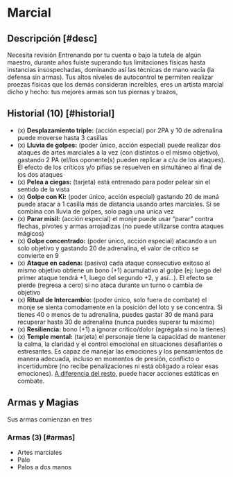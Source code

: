 
# Marcial

<Bleed>
  <Screenshot src={martialImage} alt="placeholder" full />
</Bleed>

## Descripción [#desc]

<Callout type="warning" emoji="🔎">
  Necesita revisión
</Callout>
Entrenando por tu cuenta o bajo la tutela de algún maestro, durante años fuiste superando
tus limitaciones físicas hasta instancias insospechadas, dominando así las técnicas
de mano vacía (la defensa sin armas). Tus altos niveles de autocontrol te permiten
realizar proezas físicas que los demás consideran increíbles, eres un artista marcial
dicho y hecho: tus mejores armas son tus piernas y brazos,

## Historial (10) [#historial]

- (x) **Desplazamiento triple:** (acción especial) por 2PA y 10 de adrenalina puede moverse hasta 3 casillas
- (x) **Lluvia de golpes:** (poder único, acción especial) puede realizar dos ataques de artes marciales a la vez (con distintos o el mismo objetivo), gastando 2 PA (el/los oponente(s) pueden replicar a c/u de los ataques). El efecto de los críticos y/o pifias se resuelven en simultáneo al final de los dos ataques
- (x) **Pelea a ciegas:** (tarjeta) está entrenado para poder pelear sin el sentido de la vista
- (x) **Golpe con Ki:** (poder único, acción especial) gastando 20 de maná puede atacar a 1 casilla más de distancia usando artes marciales. Si se combina con lluvia de golpes, solo paga una unica vez
- (x) **Parar misil:** (acción especial) el monje puede usar “parar” contra flechas, pivotes y armas arrojadizas (no puede utilizarse contra ataques mágicos)
- (x) **Golpe concentrado:** (poder único, acción especial) atacando a un solo objetivo y gastando 20 de adrenalina, el valor de crítico se convierte en 9
- (x) **Ataque en cadena:** (pasivo) cada ataque consecutivo exitoso al mismo objetivo obtiene un bono (+1) acumulativo al golpe (ej: luego del primer ataque tendrá +1, luego del segundo +2, y así…). El efecto se pierde (regresa a cero) si no ataca durante un turno o cambia de objetivo
- (x) **Ritual de Intercambio:** (poder único, solo fuera de combate) el monje se sienta comodamente en la posición del loto y se concentra. Si tienes 40 o menos de tu adrenalina, puedes gastar 30 de maná para recuperar hasta 30 de adrenalina (nunca puedes superar tu máximo)
- (x) **Resiliencia:** bono (+1) a ignorar crítico/dolor (agrégala si no la tienes)
- (x) **Temple mental:** (tarjeta) el personaje tiene la capacidad de mantener la calma, la claridad y el control emocional en situaciones desafiantes o estresantes. Es capaz de manejar las emociones y los pensamientos de manera adecuada, incluso en momentos de presión, conflicto o incertidumbre (no recibe penalizaciones ni está obligado a rolear esas emociones). [A diferencia del resto](/docs/ruling-base/basics#hab-adrenal), puede hacer acciones estáticas en combate.

## Armas y Magias

Sus armas comienzan en tres

### Armas (3) [#armas]

- Artes marciales
- Palo
- Palos a dos manos
